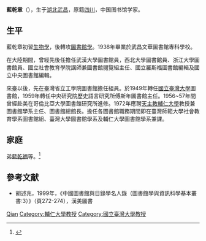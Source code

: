 {{noteTA
|1=zh-cn:乾;
}}
'''藍乾章'''（{{bd|1915年||1991年|catIdx=}}），生于[[湖北|湖北]][[武昌|武昌]]，原籍[[四川|四川]]，中国图书馆学家。

== 生平 ==
藍乾章初習[[生物學|生物學]]，後轉攻[[圖書館學|圖書館學]]。1938年畢業於武昌文華圖書館專科學校。

在大陸期間，曾經先後任擔任武漢大學圖書館員，西北大學圖書館員、浙江大學圖書館員、國立社會教育學院講師兼圖書館閱覽組主任、國立羅斯福圖書館編輯及國立中央圖書館編輯。

來臺以後，先在臺灣省立工學院圖書館擔任組員。於1949年轉任[[國立臺灣大學|國立臺灣大學]]圖書館，1959年轉任中央研究院歷史語言研究所傅斯年圖書館主任。1956~57年間曾經赴美在哥倫比亞大學圖書館研究所進修。1972年應聘[[天主教輔仁大學|天主教輔仁大學]]教授兼圖書館學系主任、圖書館總館長。擔任各圖書館職務期間即在臺灣師範大學社會教育學系圖書館組、臺灣大學圖書館學系及輔仁大學圖書館學系兼課。

== 家庭 ==
弟[[藍乾福|藍乾福]]等。<ref>{{Cite book|title=蓝乾章慶祝藍乾章教授七秩榮慶論文集|author=藍乾章|publisher=文史哲出版社|year=1984|isbn=|location=|pages=}}</ref>

== 參考文献 ==
{{reflist}}
* 胡述兆，1999年，《中國圖書館與目錄學名人錄（圖書館學與資訊科學基本叢書:3）》（頁272-274），漢美圖書

{{Authority control}}
{{DEFAULTSORT:Lan蓝}}
[[Category:蓝姓|Qian]]
[[Category:輔仁大學教授|Category:輔仁大學教授]]
[[Category:國立臺灣大學教授|Category:國立臺灣大學教授]]